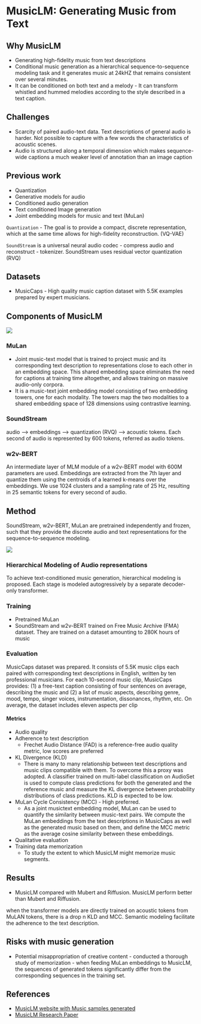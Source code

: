 # MusicLM: Generating Music from Text

## Why MusicLM
* Generating high-fidelity music from text descriptions
* Conditional music generation as a hierarchical sequence-to-sequence modeling task and it generates music at 24kHZ that remains consistent over several minutes.
* It can be conditioned on both text and a melody - It can transform whistled and hummed melodies according to the style described in a text caption.

## Challenges
* Scarcity of paired audio-text data. Text descriptions of general audio is harder. Not possible to capture with a few words the characteristics of acoustic scenes.
* Audio is structured along a temporal dimension which makes sequence-wide captions a much weaker level of annotation than an image caption

## Previous work
* Quantization
* Generative models for audio
* Conditioned audio generation
* Text conditioned Image generation
* Joint embedding models for music and text (MuLan)

`Quantization` - The goal is to provide a compact, discrete representation, which at the same time allows for high-fidelity reconstruction. (VQ-VAE)

`SoundStream` is a universal neural audio codec - compress audio and reconstruct - tokenizer. SoundStream uses residual vector quantization (RVQ)

## Datasets
* MusicCaps - High quality music caption dataset with 5.5K examples prepared by expert musicians.


## Components of MusicLM

![](/Images/musicLM_models.png)

### MuLan
* Joint music-text model that is trained to project music and its corresponding text description to representations close to each other in an embedding space. This shared embedding space eliminates the need for captions at training time altogether, and allows training on massive audio-only corpora.
* It is a music-text joint embedding model consisting of two embedding towers, one for each modality. The towers map the two modalities to a shared embedding space of 128 dimensions using contrastive learning. 

### SoundStream
audio --> embeddings --> quantization (RVQ) --> acoustic tokens. Each second of audio is represented by 600 tokens, referred as audio tokens.

### w2v-BERT
An intermediate layer of MLM module of a w2v-BERT model with 600M parameters are used. Embeddings are extracted from the 7th layer and quantize them using the centroids of a learned k-means over the embeddings. We use 1024 clusters and a sampling rate of 25 Hz, resulting in 25 semantic tokens for every second of audio. 


## Method
SoundStream, w2v-BERT, MuLan are pretrained independently and frozen, such that they provide the discrete audio and text representations for the sequence-to-sequence modeling.
 
![](/Images/musiclm_architecture.png)


### Hierarchical Modeling of Audio representations
To achieve text-conditioned music generation, hierarchical modeling is proposed.
Each stage is modeled autogressively by a separate decoder-only transformer.


### Training
* Pretrained MuLan
* SoundStream and w2v-BERT trained on Free Music Archive (FMA) dataset. They are trained on a dataset amounting to 280K hours of music

### Evaluation
MusicCaps dataset was prepared. It consists of 5.5K music clips each paired with corresponding text descriptions in English, written by ten professional musicians. For each 10-second music clip, MusicCaps provides: (1) a free-text caption consisting of four sentences on
average, describing the music and (2) a list of music aspects,
describing genre, mood, tempo, singer voices, instrumentation, dissonances, rhythm, etc. On average, the dataset includes eleven aspects per clip

#### Metrics
* Audio quality
* Adherence to text description
    * Frechet Audio Distance (FAD) is a reference-free audio quality metric, low scores are preferred 
* KL Divergence (KLD)
    * There is many to many relationship between text descriptions and music clips compatible with them. To overcome this a proxy was adopted. A classifier trained on multi-label classification on AudioSet is used to compute class predictions for both the generated and the reference music and measure the KL divergence between probability distributions of class predictions. KLD is expected to be low.
* MuLan Cycle Consistency (MCC) - High preferred.
    * As a joint musictext embedding model, MuLan can be used to quantify the similarity between music-text pairs. We compute the MuLan embeddings from the text descriptions in MusicCaps as well as the generated music based on them, and define the MCC metric as the average cosine similarity between these embeddings.
* Qualitative evaluation
* Training data memorization
    * To study the extent to which MusicLM might memorize music segments.

## Results
* MusicLM compared with Mubert and Riffusion. MusicLM perform better than Mubert and Riffusion.

when the transformer models are directly trained on acoustic tokens from MuLAN tokens, there is a drop n KLD and MCC. Semantic modeling facilitate the adherence to the text description.


## Risks with music generation
* Potential misappropriation of creative content - conducted a thorough study of memorization - when feeding MuLan embeddings to MusicLM, the sequences of generated tokens significantly differ from the corresponding sequences in the training set.

## References
* [MusicLM website with Music samples generated](https://google-research.github.io/seanet/musiclm/examples/)
* [MusicLM Research Paper](https://arxiv.org/pdf/2301.11325.pdf)





